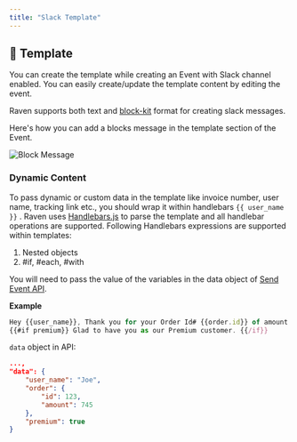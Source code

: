 ```yaml
---
title: "Slack Template"
---
```


## 📜 Template

You can create the template while creating an Event with Slack channel enabled.
You can easily create/update the template content by editing the event.

Raven supports both text and [block-kit](https://api.slack.com/block-kit) format
for creating slack messages.

Here's how you can add a blocks message in the template section of the Event.

![Block Message](/images/block-kit-json.png)

### Dynamic Content

To pass dynamic or custom data in the template like invoice number, user name,
tracking link etc., you should wrap it within handlebars `{{ user_name }}` .
Raven uses [Handlebars.js](https://handlebarsjs.com/guide/#what-is-handlebars)
to parse the template and all handlebar operations are supported. Following
Handlebars expressions are supported within templates:

1. Nested objects
2. #if, #each, #with

You will need to pass the value of the variables in the data object of
[Send Event API](/api-reference/send-event).

**Example**

```javascript Slack Template
Hey {{user_name}}, Thank you for your Order Id# {{order.id}} of amount {{order.amount}}.
{{#if premium}} Glad to have you as our Premium customer. {{/if}}
```

`data` object in API:

```json
...,
"data": {
    "user_name": "Joe",
    "order": {
        "id": 123,
        "amount": 745
    },
    "premium": true
}
```
